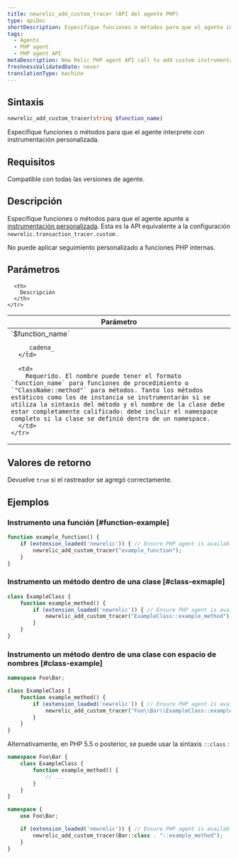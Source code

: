 ```yaml
---
title: newrelic_add_custom_tracer (API del agente PHP)
type: apiDoc
shortDescription: Especifique funciones o métodos para que el agente interprete con instrumentación personalizada.
tags:
  - Agents
  - PHP agent
  - PHP agent API
metaDescription: New Relic PHP agent API call to add custom instrumentation to particular methods in your app code.
freshnessValidatedDate: never
translationType: machine
---
```


## Sintaxis

```php
newrelic_add_custom_tracer(string $function_name)
```

Especifique funciones o métodos para que el agente interprete con instrumentación personalizada.

## Requisitos

Compatible con todas las versiones de agente.

## Descripción

Especifique funciones o métodos para que el agente apunte a [instrumentación personalizada](/docs/agents/php-agent/features/php-custom-instrumentation). Esta es la API equivalente a la configuración `newrelic.transaction_tracer.custom` .

No puede aplicar seguimiento personalizado a funciones PHP internas.

## Parámetros

<table>
  <thead>
    <tr>
      <th width="25%">
        Parámetro
      </th>

      <th>
        Descripción
      </th>
    </tr>
  </thead>

  <tbody>
    <tr>
      <td>
        `$function_name`

        _cadena_
      </td>

      <td>
        Requerido. El nombre puede tener el formato `function_name` para funciones de procedimiento o `"ClassName::method"` para métodos. Tanto los métodos estáticos como los de instancia se instrumentarán si se utiliza la sintaxis del método y el nombre de la clase debe estar completamente calificado: debe incluir el namespace completo si la clase se definió dentro de un namespace.
      </td>
    </tr>
  </tbody>
</table>

## Valores de retorno

Devuelve `true` si el rastreador se agregó correctamente.

## Ejemplos

### Instrumento una función [#function-example]

```php
function example_function() {
    if (extension_loaded('newrelic')) { // Ensure PHP agent is available
        newrelic_add_custom_tracer("example_function");
    }
}
```

### Instrumento un método dentro de una clase [#class-exmaple]

```php
class ExampleClass {
    function example_method() {
        if (extension_loaded('newrelic')) { // Ensure PHP agent is available
            newrelic_add_custom_tracer("ExampleClass::example_method");
        }
    }
}
```

### Instrumento un método dentro de una clase con espacio de nombres [#class-example]

```php
namespace Foo\Bar;

class ExampleClass {
    function example_method() {
        if (extension_loaded('newrelic')) { // Ensure PHP agent is available
            newrelic_add_custom_tracer("Foo\\Bar\\ExampleClass::example_method");
        }
    }
}
```

Alternativamente, en PHP 5.5 o posterior, se puede usar la sintaxis `::class` :

```php
namespace Foo\Bar {
    class ExampleClass {
        function example_method() {
            // ...
        }
    }
}

namespace {
    use Foo\Bar;

    if (extension_loaded('newrelic')) { // Ensure PHP agent is available
        newrelic_add_custom_tracer(Bar::class . "::example_method");
    }
}
```
